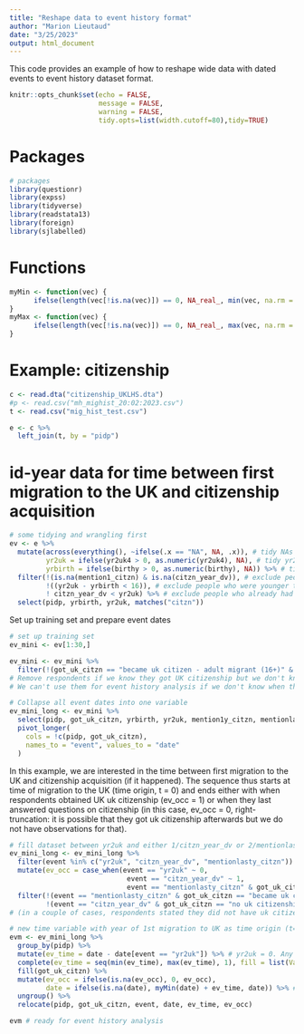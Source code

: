 ```yaml
---
title: "Reshape data to event history format"
author: "Marion Lieutaud"
date: "3/25/2023"
output: html_document
---
```


This code provides an example of how to reshape wide data with dated events to event history dataset format.

```r
knitr::opts_chunk$set(echo = FALSE,
                      message = FALSE,
                      warning = FALSE, 
                      tidy.opts=list(width.cutoff=80),tidy=TRUE)
```

# Packages
```r
# packages
library(questionr)
library(expss)
library(tidyverse)
library(readstata13)
library(foreign)
library(sjlabelled)
```

# Functions
```r
myMin <- function(vec) {
      ifelse(length(vec[!is.na(vec)]) == 0, NA_real_, min(vec, na.rm = TRUE))
}
myMax <- function(vec) {
      ifelse(length(vec[!is.na(vec)]) == 0, NA_real_, max(vec, na.rm = TRUE))
}
```


# Example: citizenship
```r
c <- read.dta("citizenship_UKLHS.dta")
#p <- read.csv("mh_mighist_20:02:2023.csv")
t <- read.csv("mig_hist_test.csv")

e <- c %>%
  left_join(t, by = "pidp")
```

# id-year data for time between first migration to the UK and citizenship acquisition
```r
# some tidying and wrangling first
ev <- e %>%
  mutate(across(everything(), ~ifelse(.x == "NA", NA, .x)), # tidy NAs
         yr2uk = ifelse(yr2uk4 > 0, as.numeric(yr2uk4), NA), # tidy yr2uk
         yrbirth = ifelse(birthy > 0, as.numeric(birthy), NA)) %>% # tidy yrbirth
  filter(!(is.na(mention1_citzn) & is.na(citzn_year_dv)), # exclude people who never provided information for citizenship
         !((yr2uk - yrbirth < 16)), # exclude people who were younger than 16 at the time of migration
         ! citzn_year_dv < yr2uk) %>% # exclude people who already had uk citizenship before migrating to the UK
  select(pidp, yrbirth, yr2uk, matches("citzn"))
```

Set up training set and prepare event dates
```r
# set up training set
ev_mini <- ev[1:30,] 

ev_mini <- ev_mini %>%
  filter(!(got_uk_citzn == "became uk citizen - adult migrant (16+)" & is.na(citzn_year_dv)))
# Remove respondents if we know they got UK citizenship but we don't know when they got uk citizenship
# We can't use them for event history analysis if we don't know when they got uk citizenship
```


```r
# Collapse all event dates into one variable
ev_mini_long <- ev_mini %>%
  select(pidp, got_uk_citzn, yrbirth, yr2uk, mention1y_citzn, mentionlasty_citzn, citzn_year_dv) %>%
  pivot_longer(
    cols = !c(pidp, got_uk_citzn),
    names_to = "event", values_to = "date"
  )
```

In this example, we are interested in the time between first migration to the UK and citizenship acquisition (if it happened).
The sequence thus starts at time of migration to the UK (time origin, t = 0) and ends either with when respondents obtained UK uk citizenship (ev_occ = 1) or when they last answered questions on citizenship (in this case, ev_occ = 0, right-truncation: it is possible that they got uk citizenship afterwards but we do not have observations for that).
```r
# fill dataset between yr2uk and either 1/citzn_year_dv or 2/mentionlasty_citzn (if no uk citizenship)
ev_mini_long <- ev_mini_long %>%
  filter(event %in% c("yr2uk", "citzn_year_dv", "mentionlasty_citzn")) %>%
  mutate(ev_occ = case_when(event == "yr2uk" ~ 0,
                             event == "citzn_year_dv" ~ 1,
                             event == "mentionlasty_citzn" & got_uk_citzn == "no uk citizenship" ~ 0)) %>%
  filter(!(event == "mentionlasty_citzn" & got_uk_citzn == "became uk citizen - adult migrant (16+)"),
         !(event == "citzn_year_dv" & got_uk_citzn == "no uk citizenship")) # removing some inconsistent responses
# (in a couple of cases, respondents stated they did not have uk citizenship but also provided a year of citizenship acquisition (the same as year of 1st migration to the UK. Assumed to be a mixup and discarded in favour of answers to current citizenship)

# new time variable with year of 1st migration to UK as time origin (t=0)
evm <- ev_mini_long %>%
  group_by(pidp) %>%
  mutate(ev_time = date - date[event == "yr2uk"]) %>% # yr2uk = 0. Any x year after that = 0+x
  complete(ev_time = seq(min(ev_time), max(ev_time), 1), fill = list(Value = 0)) %>%
  fill(got_uk_citzn) %>%
  mutate(ev_occ = ifelse(is.na(ev_occ), 0, ev_occ), 
         date = ifelse(is.na(date), myMin(date) + ev_time, date)) %>% # populating with dates
  ungroup() %>%
  relocate(pidp, got_uk_citzn, event, date, ev_time, ev_occ)

evm # ready for event history analysis
```

